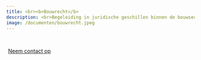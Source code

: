 ```yaml
---
title: <br><b>Bouwrecht</b>
description: <br>Begeleiding in juridische geschillen binnen de bouwsector, zoals problemen met aannemingscontracten, oplevering van werken, verborgen gebreken en andere technische of financiële geschillen, met aandacht voor praktische en haalbare oplossingen.
image: /documenten/bouwrecht.jpeg
---
```


<br>

```{=html}
<div style = "margin: 0px; text-align: left;">
<a class="btn btn-primary" href="/contact.qmd" role="button" style="padding: 5px 5px; text-transform: none;">Neem contact op</a>
</div>
```

